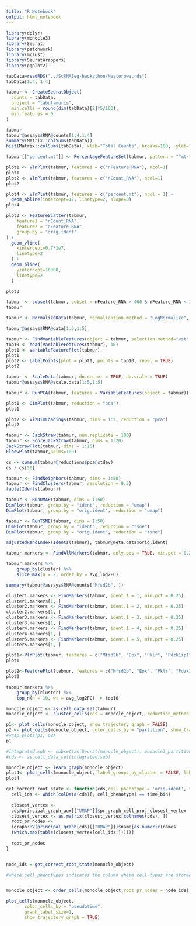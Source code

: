 ```yaml
---
title: "R Notebook"
output: html_notebook
---
```


```r
library(dplyr)
library(monocle3)
library(Seurat)
library(patchwork)
library(mclust)
library(SeuratWrappers)
library(ggplot2)
```


```r
tabData=readRDS("../ScRNASeq-hackathon/Nestorowa.rds")
tabData[1:4, 1:4]
```


```r
tabmur <- CreateSeuratObject(
  counts = tabData,
  project = "tabulamuris",
  min.cells = round(dim(tabData)[2]*5/100),
  min.features = 0
)
```


```r
tabmur
tabmur@assays$RNA@counts[1:4,1:4]
summary(Matrix::colSums(tabData))
hist(Matrix::colSums(tabData), xlab="Total Counts", breaks=100,  ylab="Number of cells")  
```


```r
tabmur[["percent.mt"]] <- PercentageFeatureSet(tabmur, pattern = "^mt-")

plot1 <- VlnPlot(tabmur, features = c("nFeature_RNA"), ncol=1)
plot1
plot2 <- VlnPlot(tabmur, features = c("nCount_RNA"), ncol=1)
plot2

plot4 <- VlnPlot(tabmur, features = c("percent.mt"), ncol = 1) + 
  geom_abline(intercept=12, linetype=2, slope=0)
plot4

plot3 <- FeatureScatter(tabmur,
    feature1 = "nCount_RNA",
    feature2 = "nFeature_RNA",
    group.by = "orig.ident"
) +
  geom_vline(
    xintercept=0.7*1e7,
    linetype=2
  ) +
  geom_hline(
    yintercept=16000,
    linetype=2
  )

plot3
```

```r
tabmur <- subset(tabmur, subset = nFeature_RNA > 400 & nFeature_RNA < 16000 & nCount_RNA > 400 & nCount_RNA < 1e7 & percent.mt < 12)
tabmur
```


```r
tabmur <- NormalizeData(tabmur, normalization.method = "LogNormalize", scale.factor = 10000)

tabmur@assays$RNA@data[1:5,1:5]
```

```r
tabmur <- FindVariableFeatures(object = tabmur, selection.method="vst", nfeatures = 2000)
top10 <- head(VariableFeatures(tabmur), 10)
plot1 <- VariableFeaturePlot(tabmur)
plot1
plot2 <- LabelPoints(plot = plot1, points = top10, repel = TRUE)
plot2
```


```r
tabmur <- ScaleData(tabmur, do.center = TRUE, do.scale = TRUE)
tabmur@assays$RNA@scale.data[1:5,1:5]
```


```r
tabmur <- RunPCA(tabmur, features = VariableFeatures(object = tabmur))

plot1 <- DimPlot(tabmur, reduction = "pca")
plot1

plot2 <- VizDimLoadings(tabmur, dims = 1:2, reduction = "pca")
plot2

tabmur <- JackStraw(tabmur, num.replicate = 100)
tabmur <- ScoreJackStraw(tabmur, dims = 1:20)
JackStrawPlot(tabmur, dims = 1:15)
ElbowPlot(tabmur,ndims=100)
```

```r
cs <- cumsum(tabmur@reductions$pca@stdev)
cs / cs[50]
```


```r
tabmur <- FindNeighbors(tabmur, dims = 1:50)
tabmur <- FindClusters(tabmur, resolution = 0.5)
table(Idents(tabmur))
```

```r

tabmur <- RunUMAP(tabmur, dims = 1:50)
DimPlot(tabmur, group.by = "ident", reduction = "umap")
DimPlot(tabmur, group.by = "orig.ident", reduction = "umap")
```

```r
tabmur <- RunTSNE(tabmur, dims = 1:50)
DimPlot(tabmur, group.by = "ident", reduction = "tsne")
DimPlot(tabmur, group.by = "orig.ident", reduction = "tsne")
```

```r
adjustedRandIndex(Idents(tabmur), tabmur@meta.data$orig.ident)
```

```r
tabmur.markers <- FindAllMarkers(tabmur, only.pos = TRUE, min.pct = 0.25, logfc.threshold = 0.25)
```

```r
tabmur.markers %>%
    group_by(cluster) %>%
    slice_max(n = 2, order_by = avg_log2FC)
```

```r
summary(tabmur@assays$RNA@counts["Mfsd2b", ])
```

```r
cluster1.markers <- FindMarkers(tabmur, ident.1 = 1, min.pct = 0.25)
cluster1.markers[1, ]
cluster2.markers <- FindMarkers(tabmur, ident.1 = 2, min.pct = 0.25)
cluster2.markers[1, ]
cluster3.markers <- FindMarkers(tabmur, ident.1 = 3, min.pct = 0.25)
cluster3.markers[1, ]
cluster4.markers <- FindMarkers(tabmur, ident.1 = 4, min.pct = 0.25)
cluster4.markers[1, ]
cluster5.markers <- FindMarkers(tabmur, ident.1 = 5, min.pct = 0.25)
cluster5.markers[1, ]
```


```r
plot1<-VlnPlot(tabmur, features = c("Mfsd2b", "Epx", "Pklr", "Pdzk1ip1", "Pou2af1"),idents = c(0,3,5))
plot1

plot2<-FeaturePlot(tabmur, features = c("Mfsd2b", "Epx", "Pklr", "Pdzk1ip1", "Pou2af1"))
plot2

tabmur.markers %>%
    group_by(cluster) %>%
    top_n(n = 10, wt = avg_log2FC) -> top10
```

```r
monocle_object <- as.cell_data_set(tabmur)
monocle_object <- cluster_cells(cds = monocle_object, reduction_method = "UMAP")

p1<- plot_cells(monocle_object, show_trajectory_graph = FALSE)
p2 <- plot_cells(monocle_object, color_cells_by = "partition", show_trajectory_graph = FALSE)
#wrap_plots(p1, p2)
p1
```
```r
#integrated.sub <- subset(as.Seurat(monocle_object), monocle3_partitions == 2)
#cds <- as.cell_data_set(integrated.sub)
```



```r
monocle_object <- learn_graph(monocle_object)
plot4<- plot_cells(monocle_object, label_groups_by_cluster = FALSE, label_leaves = FALSE, label_branch_points = FALSE)
plot4

get_correct_root_state <- function(cds,cell_phenotype = 'orig.ident', time_bin="LT-HSC"){
  cell_ids <- which(colData(cds)[, cell_phenotype] == time_bin)
  
  closest_vertex <-
  cds@principal_graph_aux[["UMAP"]]$pr_graph_cell_proj_closest_vertex
  closest_vertex <- as.matrix(closest_vertex[colnames(cds), ])
  root_pr_nodes <-
  igraph::V(principal_graph(cds)[["UMAP"]])$name[as.numeric(names
  (which.max(table(closest_vertex[cell_ids,]))))]
  
  root_pr_nodes
}


node_ids = get_correct_root_state(monocle_object) 

#where cell_phenotypes indicates the column where cell types are stored, while root_type is the cell_type we want to select.


monocle_object <- order_cells(monocle_object,root_pr_nodes = node_ids)
```

```r
plot_cells(monocle_object,
       color_cells_by = "pseudotime",
       graph_label_size=1,
       show_trajectory_graph = TRUE)
```